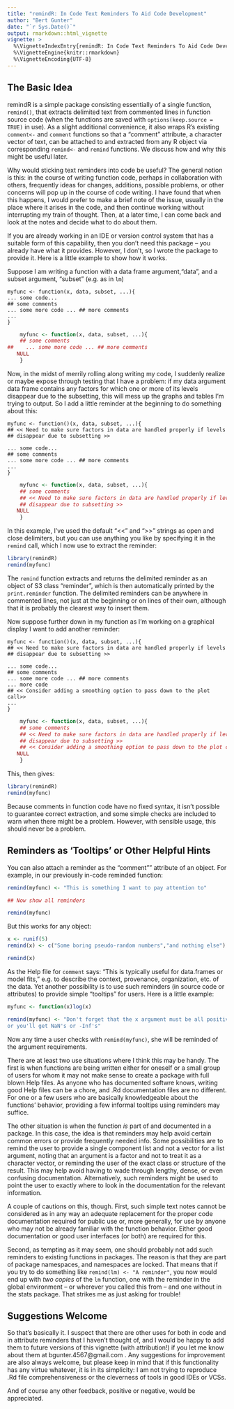 ```yaml
---
title: "remindR: In Code Text Reminders To Aid Code Development"
author: "Bert Gunter"
date: "`r Sys.Date()`"
output: rmarkdown::html_vignette
vignette: >
  %\VignetteIndexEntry{remindR: In Code Text Reminders To Aid Code Development}
  %\VignetteEngine{knitr::rmarkdown}
  %\VignetteEncoding{UTF-8}
---
```


## The Basic Idea
remindR is a simple package consisting essentially of a single function, `remind()`, that extracts delimited text from commented lines in function source code (when the functions are saved with `options(keep.source = TRUE)` in use). As a slight additional convenience, it also wraps R's existing `comment<-` and `comment` functions so that a "comment" attribute, a character vector of text, can be attached to and extracted from any R object via corresponding `remind<-` and `remind` functions. We discuss how and why this might be useful later.

Why would sticking text reminders into code be useful? The general notion is this: in the course of writing function code, perhaps in collaboration with others, frequently ideas for changes, additions, possible problems, or other concerns will pop up in the course of code writing. I have found that when this happens, I would prefer to make a brief note of the issue, usually in the place where it arises in the code, and then continue working without interrupting my train of thought. Then, at a later time, I can come back and look at the notes and decide what to do about them.

If you are already working in an IDE or version control system that has a suitable form of this capability, then you don't need this package -- you already have what it provides. However, I don't, so I wrote the package to provide it. Here is a little example to show how it works.

Suppose I am writing a function with a data frame argument,"data", and a subset argument, "subset" (e.g. as in `lm`)

    myfunc <- function(x, data, subset, ...){
    ... some code...
    ## some comments
    ... some more code ... ## more comments
    ...
    }
    
```r
    myfunc <- function(x, data, subset, ...){
    ## some comments
##    ... some more code ... ## more comments
   NULL
    }
```
    
Now, in the midst of merrily rolling along writing my code, I suddenly realize or maybe expose through testing that I have a problem: if my data argument data frame contains any factors for which one or more of its levels disappear due to the subsetting, this will mess up the graphs and tables I'm trying to output. So I add a little reminder at the beginning to do something about this:

    myfunc <- function()(x, data, subset, ...){
    ## << Need to make sure factors in data are handled properly if levels
    ## disappear due to subsetting >>
     
    ... some code...
    ## some comments
    ... some more code ... ## more comments
    ...
    }
    
```r
    myfunc <- function(x, data, subset, ...){
    ## some comments
    ## << Need to make sure factors in data are handled properly if levels
    ## disappear due to subsetting >>
   NULL
    }
```
    

In this example, I've used the default "<<" and ">>" strings as open and close delimiters, but you can use anything you like by specifying it in the `remind` call, which I now use to extract the reminder:

```r
library(remindR)
remind(myfunc)
```
The `remind` function extracts and returns the delimited reminder as an object of S3 class "reminder", which is then automatically printed by the `print.reminder` function. The delimited reminders can be anywhere in commented lines, not just at the beginning or on lines of their own, although that it is probably the clearest way to insert them.

Now suppose further down in my function as I'm working on a graphical display I want to add another reminder:

    myfunc <- function()(x, data, subset, ...){
    ## << Need to make sure factors in data are handled properly if levels
    ## disappear due to subsetting >>
     
    ... some code...
    ## some comments
    ... some more code ... ## more comments
    ... more code
    ## << Consider adding a smoothing option to pass down to the plot call>>
    ...
    }

```r
    myfunc <- function(x, data, subset, ...){
    ## some comments
    ## << Need to make sure factors in data are handled properly if levels
    ## disappear due to subsetting >>
    ## << Consider adding a smoothing option to pass down to the plot call>>
   NULL
    }
```
This, then gives:
```r
library(remindR)
remind(myfunc)
``` 
Because comments in function code have no fixed syntax, it isn't possible to guarantee correct extraction, and some simple checks are included to warn when there might be a problem. However, with sensible usage, this should never be a problem.

## Reminders as 'Tooltips' or Other Helpful Hints

You can also attach a reminder as the "comment"" attribute of an object. For example, in our previously in-code reminded function:
```r
remind(myfunc) <- "This is something I want to pay attention to"

## Now show all reminders

remind(myfunc)
```

But this works for any object:

```r
x <- runif(5)
remind(x) <- c("Some boring pseudo-random numbers","and nothing else")

remind(x)
```

As the Help file for `comment` says: "This is typically useful for data.frames or model fits," e.g. to describe the context, provenance, organization, etc. of the data. Yet another possibility is to use such reminders (in source code or attributes) to provide simple "tooltips" for users. Here is a little example:

```r
myfunc <- function(x)log(x)

remind(myfunc) <- "Don't forget that the x argument must be all positive
or you'll get NaN's or -Inf's"
```
Now any time a user checks with `remind(myfunc)`, she will be reminded of the argument requirements.

There are at least two use situations where I think this may be handy. The first is when functions are being written either for oneself or a small group of users for whom it may not make sense to create a package with full blown Help files. As anyone who has documented softwre knows, writing good Help files can be a chore, and .Rd documentation files are no different. For one or a few users who are basically knowledgeable about the functions' behavior, providing a few informal tooltips using reminders may suffice.

The other situation is when the function *is* part of and documented in a package. In this case, the idea is that reminders may help avoid certain common errors or provide frequently needed info. Some possibilities are to remind the user to provide a single component list and not a vector for a list argument, noting that an argument is a factor and not to treat it as a character vector, or reminding the user of the exact class or structure of the result. This may help avoid having to wade through lengthy, dense, or even confusing documentation. Alternatively, such reminders might be used to point the user to exactly where to look in the documentation for the relevant information.

A couple of cautions on this, though. First, such simple text notes cannot be considered as in any way an adequate replacement for the proper code documentation required for public use or, more generally, for use by anyone who may not be already familiar with the function behavior. Either good documentation or good user interfaces (or both) are required for this.

Second, as tempting as it may seem, one should probably not add such reminders to existing functions in packages. The reason is that they are part of package namespaces, and namespaces are locked. That means that if you try to do something like `remind(lm) <- "A reminder"`, you now would end up with *two copies* of the `lm` function, one with the reminder in the global environment -- or wherever you called this from -- and one without in the stats package. That strikes me as just asking for trouble!

## Suggestions Welcome

So that's basically it. I suspect that there are other uses for both in code and in attribute reminders that I haven't thought of, and I would be happy to add them to future versions of this vignette (with attribution!) if you let me know about them at bgunter.4567@gmail.com . Any suggestions for improvement are also always welcome, but please keep in mind that if this functionality has any virtue whatever, it is in its simplicity: I am not trying to reproduce .Rd file comprehensiveness or the cleverness of tools in good IDEs or VCSs. 

And of course any other feedback, positive or negative, would be appreciated.
